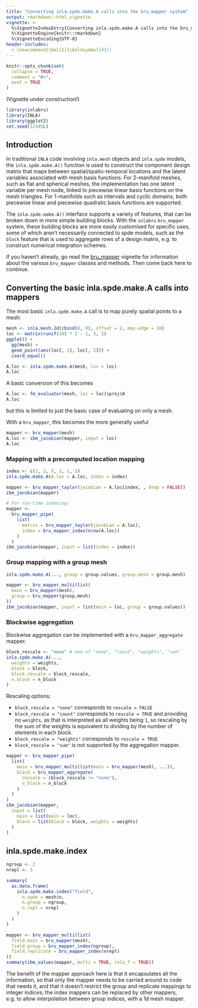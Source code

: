 ```yaml
---
title: "Converting inla.spde.make.A calls into the bru_mapper system"
output: rmarkdown::html_vignette
vignette: >
  %\VignetteIndexEntry{Converting inla.spde.make.A calls into the bru_mapper system}
  %\VignetteEngine{knitr::rmarkdown}
  %\VignetteEncoding{UTF-8}
header-includes:
  - \newcommand{\bm}[1]{\boldsymbol{#1}}
---
```


```r
knitr::opts_chunk$set(
  collapse = TRUE,
  comment = "#>",
  eval = TRUE
)
```

(Vignette under construction!)

```r
library(inlabru)
library(INLA)
library(ggplot2)
set.seed(12345L)
```

## Introduction


In traditional `INLA` code involving `inla.mesh` objects and `inla.spde` models,
the `inla.spde.make.A()` function is used to construct the component design matrix that
maps between spatial/spatio-temporal locations and the latent variables associated
with mesh basis functions. For 2-manifold meshes, such as flat and spherical meshes,
the implementation has one latent variable per mesh node, linked to piecewise
linear basis functions on the mesh triangles.  For 1-manifolds such as intervals and
cyclic domains, both piecewise linear and piecewise quadratic basis functions are
supported.

The `inla.spde.make.A()` interface supports a variety of features, that can
be broken down in more simple building blocks. With the `inlabru` `bru_mapper`
system, these building blocks are more easily customised for specific uses, some of
which aren't necessarily connected to spde models, such as the `block` feature
that is used to aggregate rows of a design matrix, e.g. to construct numerical
integration schemes.

If you haven't already, go read the [bru_mapper](http://inlabru-org.github.io/inlabru/articles/bru_mapper.html)
vignette for information about the various `bru_mapper` classes and methods.
Then come back here to continue.

## Converting the basic inla.spde.make.A calls into mappers

The most basic `inla.spde.make.A` call is to map purely spatial points to a mesh:
```r
mesh <- inla.mesh.2d(cbind(0, 0), offset = 2, max.edge = 10)
loc <- matrix(runif(10) * 2 - 1, 5, 2)
ggplot() +
  gg(mesh) +
  geom_point(aes(loc[, 1], loc[, 2])) +
  coord_equal()
```

```r
A.loc <- inla.spde.make.A(mesh, loc = loc)
A.loc
```

A basic conversion of this becomes
```r
A.loc <- fm_evaluator(mesh, loc = loc)$proj$A
A.loc
```
but this is limited to just the basic case of evaluating on only a mesh.

With a `bru_mapper`, this becomes the more generally useful
```r
mapper <- bru_mapper(mesh)
A.loc <- ibm_jacobian(mapper, input = loc)
A.loc
```

### Mapping with a precomputed location mapping

```r
index <- c(1, 3, 5, 2, 1, 2)
inla.spde.make.A(A.loc = A.loc, index = index)

mapper <- bru_mapper_taylor(jacobian = A.loc[index, , drop = FALSE])
ibm_jacobian(mapper)

# For run-time indexing:
mapper <-
  bru_mapper_pipe(
    list(
      matrix = bru_mapper_taylor(jacobian = A.loc),
      index = bru_mapper_index(nrow(A.loc))
    )
  )
ibm_jacobian(mapper, input = list(index = index))
```

### Group mapping with a group mesh

```r
inla.spde.make.A(..., group = group.values, group.mesh = group.mesh)

mapper <- bru_mapper_multi(list(
  main = bru_mapper(mesh),
  group = bru_mapper(group.mesh)
))
ibm_jacobian(mapper, input = list(main = loc, group = group.values))
```
### Blockwise aggregation

Blockwise aggregation can be implemented with a `bru_mapper_aggregate` mapper.

```r
block_rescale <- "none" # one of "none", "count", "weights", "sum"
inla.spde.make.A(...,
  weights = weights,
  block = block,
  block.rescale = block_rescale,
  n.block = n_block
)
```
Rescaling options:

* `block_rescale = "none"` corresponds to `rescale = FALSE`
* `block_rescale = "count"` corresponds to `rescale = TRUE` and providing no
`weights`, as that is interpreted as all weights being `1`, so rescaling by
the sum of the weights is equivalent to dividing by the number of elements in each block.
* `block_rescale = "weights"` corresponds to `rescale = TRUE`
* `block_rescale = "sum"` is not supported by the aggregation mapper.
```r
mapper <- bru_mapper_pipe(
  list(
    main = bru_mapper_multi(list(main = bru_mapper(mesh), ...)),
    block = bru_mapper_aggregate(
      rescale = (block_rescale != "none"),
      n_block = n_block
    )
  )
)
ibm_jacobian(mapper,
  input = list(
    main = list(main = loc),
    block = list(block = block, weights = weights)
  )
)
```



## inla.spde.make.index

```r
ngroup <- 2
nrepl <- 3

summary(
  as.data.frame(
    inla.spde.make.index("field",
      n.spde = mesh$n,
      n.group = ngroup,
      n.repl = nrepl
    )
  )
)

mapper <- bru_mapper_multi(list(
  field.main = bru_mapper(mesh),
  field.group = bru_mapper_index(ngroup),
  field.replicate = bru_mapper_index(nrepl)
))
summary(ibm_values(mapper, multi = TRUE, inla_f = TRUE))
```
The benefit of the mapper approach here is that it encapsulates all the information,
so that only the mapper needs to be carried around to code that needs it, and
that it doesn't restrict the group and replicate mappings to integer indices;
the index mappers can be replaced by other mappers, e.g. to allow interpolation
between group indices, with a 1d mesh mapper.
